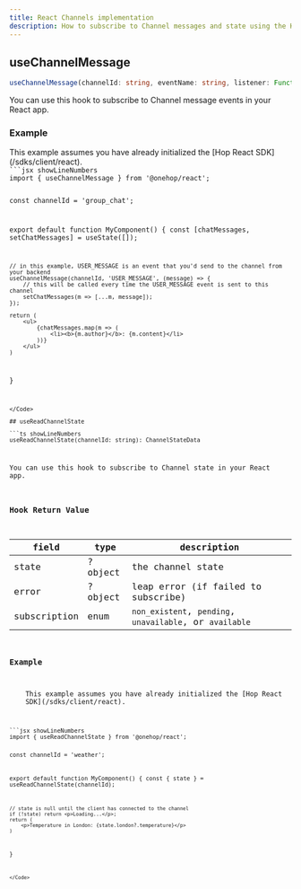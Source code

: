 ```yaml
---
title: React Channels implementation
description: How to subscribe to Channel messages and state using the Hop React SDK
---
```



## useChannelMessage

```ts showLineNumbers
useChannelMessage(channelId: string, eventName: string, listener: Function): void
```

You can use this hook to subscribe to Channel message events in your React app.

### Example

<Callout type="info">
	This example assumes you have already initialized the [Hop React
	SDK](/sdks/client/react).
</Callout>

<Code>
```jsx showLineNumbers
import { useChannelMessage } from '@onehop/react';

const channelId = 'group_chat';

export default function MyComponent() {
	const [chatMessages, setChatMessages] = useState([]);

    // in this example, USER_MESSAGE is an event that you'd send to the channel from your backend
    useChannelMessage(channelId, 'USER_MESSAGE', (message) => {
    	// this will be called every time the USER_MESSAGE event is sent to this channel
    	setChatMessages(m => [...m, message]);
    });

    return (
    	<ul>
    		{chatMessages.map(m => (
    			<li><b>{m.author}</b>: {m.content}</li>
    		))}
    	</ul>
    )

}

````
</Code>

## useReadChannelState

```ts showLineNumbers
useReadChannelState(channelId: string): ChannelStateData
````

You can use this hook to subscribe to Channel state in your React app.

### Hook Return Value

| field        | type    | description                                              |
| ------------ | ------- | -------------------------------------------------------- |
| state        | ?object | the channel state                                        |
| error        | ?object | leap error (if failed to subscribe)                      |
| subscription | enum    | `non_existent`, `pending`, `unavailable`, or `available` |

### Example

<Callout type="info">
	This example assumes you have already initialized the [Hop React
	SDK](/sdks/client/react).
</Callout>

<Code>
```jsx showLineNumbers
import { useReadChannelState } from '@onehop/react';

const channelId = 'weather';

export default function MyComponent() {
	const { state } = useReadChannelState(channelId);

    // state is null until the client has connected to the channel
    if (!state) return <p>Loading...</p>;
    return (
    	<p>Temperature in London: {state.london?.temperature}</p>
    )

}

```
</Code>
```
